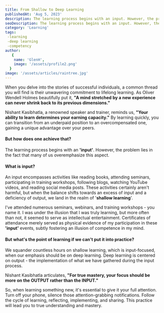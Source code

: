 ```yaml
---
title: From Shallow to Deep Learning
publishedAt: 'Aug 5, 2023'
description: The learning process begins with an input. However, the problem lies in the fact that many of us overemphasize this aspect.
seoDescription: The learning process begins with an input. However, the problem lies in the fact that many of us overemphasize this aspect.
category: 'Learning'
tags: 
 -learning
 -deep learning
 -competency
author:
   {
    name: 'GlenH',
    image: '/assets/profile2.png'
  }
image: '/assets/articles/raintree.jpg'
---
```



When you delve into the stories of successful individuals, a common thread you will find is their unwavering commitment to lifelong learning. As Oliver Wendell Holmes beautifully put it, **"A mind stretched by a new experience can never shrink back to its previous dimensions."**

Nishant Kasibhatla, a renowned speaker and trainer, reminds us, **"Your ability to learn determines your earning capacity."** By learning quickly, you can transition from an underpaid position to an overcompensated one, gaining a unique advantage over your peers.

#### But how does one achieve that?

The learning process begins with an **'input'**. However, the problem lies in the fact that many of us overemphasize this aspect. 

#### What is input? 

An input encompasses activities like reading books, attending seminars, participating in training workshops, following blogs, watching YouTube videos, and reading social media posts. These activities certainly aren't harmful, but when the balance shifts towards an excess of input and a deficiency of output, we land in the realm of '**shallow learning**'.

I've attended numerous seminars, webinars, and training workshops - you name it. I was under the illusion that I was truly learning, but more often than not, it seemed to serve as intellectual entertainment. Certificates of attendance merely served as physical evidence of my participation in these **'input'** events, subtly fostering an illusion of competence in my mind.

#### But what's the point of learning if we can't put it into practice?

We squander countless hours on shallow learning, which is input-focused, when our emphasis should be on deep learning. Deep learning is centered on output - the implementation of what we have gathered during the input process.

Nishant Kasibhatla articulates, **"For true mastery, your focus should be more on the OUTPUT rather than the INPUT."**

So, when learning something new, it's essential to give it your full attention. Turn off your phone, silence those attention-grabbing notifications. Follow the cycle of learning, reflecting, implementing, and sharing. This practice will lead you to true understanding and mastery.